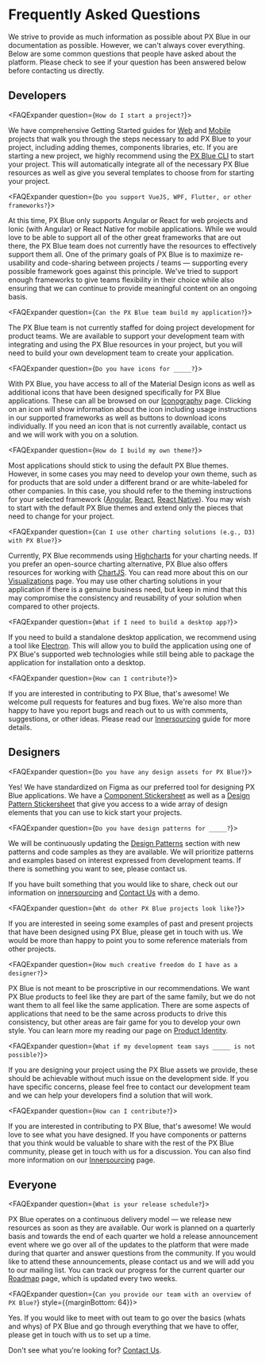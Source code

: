 
<!-- KEYWORDS: faq question answers -->

# Frequently Asked Questions

We strive to provide as much information as possible about PX Blue in our documentation as possible. However, we can't always cover everything. Below are some common questions that people have asked about the platform. Please check to see if your question has been answered below before contacting us directly.

## Developers

<FAQExpander question={`How do I start a project?`}>

We have comprehensive Getting Started guides for [Web](/development/frameworks-web/intro) and [Mobile](/development/frameworks-mobile/intro) projects that walk you through the steps necessary to add PX Blue to your project, including adding themes, components libraries, etc. If you are starting a new project, we highly recommend using the [PX Blue CLI](/development/cli) to start your project. This will automatically integrate all of the necessary PX Blue resources as well as give you several templates to choose from for starting your project.

</FAQExpander>

<FAQExpander question={`Do you support VueJS, WPF, Flutter, or other frameworks?`}>

At this time, PX Blue only supports Angular or React for web projects and Ionic (with Angular) or React Native for mobile applications. While we would love to be able to support all of the other great frameworks that are out there, the PX Blue team does not currently have the resources to effectively support them all. One of the primary goals of PX Blue is to maximize re-usability and code-sharing between projects / teams — supporting every possible framework goes against this principle. We've tried to support enough frameworks to give teams flexibility in their choice while also ensuring that we can continue to provide meaningful content on an ongoing basis. 

</FAQExpander>

<FAQExpander question={`Can the PX Blue team build my application?`}>

The PX Blue team is not currently staffed for doing project development for product teams. We are available to support your development team with integrating and using the PX Blue resources in your project, but you will need to build your own development team to create your application.

</FAQExpander>

<FAQExpander question={`Do you have icons for _____?`}>

With PX Blue, you have access to all of the Material Design icons as well as additional icons that have been designed specifically for PX Blue applications. These can all be browsed on our [Iconography](/style/iconography) page. Clicking on an icon will show information about the icon including usage instructions in our supported frameworks as well as buttons to download icons individually. If you need an icon that is not currently available, contact us and we will work with you on a solution.

</FAQExpander>

<FAQExpander question={`How do I build my own theme?`}>

Most applications should stick to using the default PX Blue themes. However, in some cases you may need to develop your own theme, such as for products that are sold under a different brand or are white-labeled for other companies. In this case, you should refer to the theming instructions for your selected framework ([Angular](https://v7.material.angular.io/guide/theming), [React](https://material-ui.com/customization/theming/), [React Native](https://callstack.github.io/react-native-paper/theming.html)). You may wish to start with the default PX Blue themes and extend only the pieces that need to change for your project.

</FAQExpander>

<FAQExpander question={`Can I use other charting solutions (e.g., D3) with PX Blue?`}>

Currently, PX Blue recommends using [Highcharts](http://www.highcharts.com) for your charting needs. If you prefer an open-source charting alternative, PX Blue also offers resources for working with [ChartJS](https://www.chartjs.org/). You can read more about this on our [Visualizations](/patterns/visualizations) page. You may use other charting solutions in your application if there is a genuine business need, but keep in mind that this may compromise the consistency and reusability of your solution when compared to other projects.

</FAQExpander>

<FAQExpander question={`What if I need to build a desktop app?`}>

If you need to build a standalone desktop application, we recommend using a tool like [Electron](https://www.electronjs.org/). This will allow you to build the application using one of PX Blue's supported web technologies while still being able to package the application for installation onto a desktop.

</FAQExpander>

<FAQExpander question={`How can I contribute?`}>

If you are interested in contributing to PX Blue, that's awesome! We welcome pull requests for features and bug fixes. We're also more than happy to have you report bugs and reach out to us with comments, suggestions, or other ideas. Please read our [Innersourcing](/community/innersourcing) guide for more details.

</FAQExpander>



## Designers

<FAQExpander question={`Do you have any design assets for PX Blue?`}>

Yes! We have standardized on Figma as our preferred tool for designing PX Blue applications. We have a [Component Stickersheet](https://www.figma.com/community/file/852558784352181868) as well as a [Design Pattern Stickersheet](https://www.figma.com/community/file/926189711301522231) that give you access to a wide array of design elements that you can use to kick start your projects. 

</FAQExpander>

<FAQExpander question={`Do you have design patterns for _____?`}>

We will be continuously updating the [Design Patterns](/patterns) section with new patterns and code samples as they are available. We will prioritize patterns and examples based on interest expressed from development teams. If there is something you want to see, please contact us.

If you have built something that you would like to share, check out our information on [innersourcing](/community/innersourcing) and [Contact Us](/community/contactus) with a demo.

</FAQExpander>

<FAQExpander question={`Wht do other PX Blue projects look like?`}>

If you are interested in seeing some examples of past and present projects that have been designed using PX Blue, please get in touch with us. We would be more than happy to point you to some reference materials from other projects.

</FAQExpander>

<FAQExpander question={`How much creative freedom do I have as a designer?`}>

PX Blue is not meant to be proscriptive in our recommendations. We want PX Blue products to feel like they are part of the same family, but we do not want them to all feel like the same application. There are some aspects of applications that need to be the same across products to drive this consistency, but other areas are fair game for you to develop your own style. You can learn more my reading our page on [Product Identity](/design/project-identity).

</FAQExpander>

<FAQExpander question={`What if my development team says _____ is not possible?`}>

If you are designing your project using the PX Blue assets we provide, these should be achievable without much issue on the development side. If you have specific concerns, please feel free to contact our development team and we can help your developers find a solution that will work.

</FAQExpander>

<FAQExpander question={`How can I contribute?`}>

If you are interested in contributing to PX Blue, that's awesome! We would love to see what you have designed. If you have components or patterns that you think would be valuable to share with the rest of the PX Blue community, please get in touch with us for a discussion. You can also find more information on our [Innersourcing](http://localhost:3000/community/innersourcing#how-we-innersource-new-features) page.

</FAQExpander>

## Everyone

<FAQExpander question={`What is your release schedule?`}>

PX Blue operates on a continuous delivery model — we release new resources as soon as they are available. Our work is planned on a quarterly basis and towards the end of each quarter we hold a release announcement event where we go over all of the updates to the platform that were made during that quarter and answer questions from the community. If you would like to attend these announcements, please contact us and we will add you to our mailing list. You can track our progress for the current quarter our [Roadmap](/roadmap) page, which is updated every two weeks.

</FAQExpander>

<FAQExpander question={`Can you provide our team with an overview of PX Blue?`} style={{marginBottom: 64}}>

Yes. If you would like to meet with out team to go over the basics (whats and whys) of PX Blue and go through everything that we have to offer, please get in touch with us to set up a time.

</FAQExpander>

Don't see what you're looking for? [Contact Us](/community/contactus).